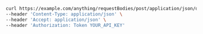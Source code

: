 ```bash showLineNumbers copy filename="Request Body Post Application Json Deep Camel Case usage example"
curl https://example.com/anything/requestBodies/post/application/json/deep/camelcase \
--header 'Content-Type: application/json' \
--header 'Accept: application/json' \
--header 'Authorization: Token YOUR_API_KEY'
```
